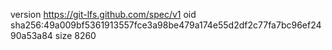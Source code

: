 version https://git-lfs.github.com/spec/v1
oid sha256:49a009bf5361913557fce3a98be479a174e55d2df2c77fa7bc96ef2490a53a84
size 8260
